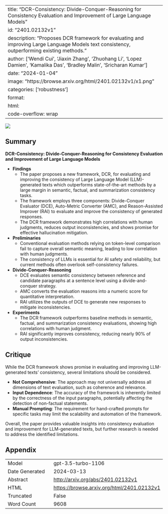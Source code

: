
---
title: "DCR-Consistency: Divide-Conquer-Reasoning for Consistency Evaluation and Improvement of Large Language Models"
id: "2401.02132v1"
description: "Proposes DCR framework for evaluating and improving Large Language Models text consistency, outperforming existing methods."
author: ['Wendi Cui', 'Jiaxin Zhang', 'Zhuohang Li', 'Lopez Damien', 'Kamalika Das', 'Bradley Malin', 'Sricharan Kumar']
date: "2024-01-04"
image: "https://browse.arxiv.org/html/2401.02132v1/x1.png"
categories: ['robustness']
format:
  html:
    code-overflow: wrap
---

![](https://browse.arxiv.org/html/2401.02132v1/x1.png)

## Summary

**DCR-Consistency: Divide-Conquer-Reasoning for Consistency Evaluation and Improvement of Large Language Models**

- **Findings**
  - The paper proposes a new framework, DCR, for evaluating and improving the consistency of Large Language Model (LLM)-generated texts which outperforms state-of-the-art methods by a large margin in semantic, factual, and summarization consistency tasks.
  - The framework employs three components: Divide-Conquer Evaluator (DCE), Auto-Metric Converter (AMC), and Reason-Assisted Improver (RAI) to evaluate and improve the consistency of generated responses.
  - The DCR framework demonstrates high correlations with human judgments, reduces output inconsistencies, and shows promise for effective hallucination mitigation.

- **Preliminaries**
  - Conventional evaluation methods relying on token-level comparison fail to capture overall semantic meaning, leading to low correlation with human judgments.
  - The consistency of LLMs is essential for AI safety and reliability, but current methods often overlook self-consistency failures.

- **Divide-Conquer-Reasoning**
  - DCE evaluates semantic consistency between reference and candidate paragraphs at a sentence level using a divide-and-conquer strategy.
  - AMC converts the evaluation reasons into a numeric score for quantitative interpretation.
  - RAI utilizes the outputs of DCE to generate new responses to mitigate inconsistencies.

- **Experiments**
  - The DCR framework outperforms baseline methods in semantic, factual, and summarization consistency evaluations, showing high correlations with human judgment.
  - RAI significantly improves consistency, reducing nearly 90% of output inconsistencies.

## Critique

While the DCR framework shows promise in evaluating and improving LLM-generated texts' consistency, several limitations should be considered.

- **Not Comprehensive**: The approach may not universally address all dimensions of text evaluation, such as coherence and relevance. 
- **Input Dependence**: The accuracy of the framework is inherently limited by the correctness of the input paragraphs, potentially affecting the detection of non-factual statements.
- **Manual Prompting**: The requirement for hand-crafted prompts for specific tasks may limit the scalability and automation of the framework.

Overall, the paper provides valuable insights into consistency evaluation and improvement for LLM-generated texts, but further research is needed to address the identified limitations.

## Appendix

|          |          |
|----------|----------|
| Model     | gpt-3.5-turbo-1106       |
| Date Generated     | 2024-03-13       |
| Abstract | [http://arxiv.org/abs/2401.02132v1](http://arxiv.org/abs/2401.02132v1)        |
| HTML     | [https://browse.arxiv.org/html/2401.02132v1](https://browse.arxiv.org/html/2401.02132v1)       |
| Truncated       | False       |
| Word Count       | 9608       |